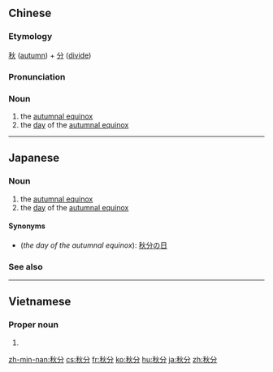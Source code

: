 ==Chinese==
{{zh-forms}}

===Etymology===
[[秋]] ([[autumn]]) + [[分]] ([[divide]])

===Pronunciation===
{{zh-pron
|m=qiūfēn
|c=cau1 fan1
|mn=chhiu-hun
|cat=n
}}

===Noun===
{{zh-noun}}

# the [[autumnal equinox]]
# the [[day]] of the [[autumnal equinox]]

----

==Japanese==
{{ja-kanjitab|秋|分}}

===Noun===
{{ja-noun|しゅうぶん}}

# the [[autumnal equinox]]
# the [[day]] of the [[autumnal equinox]]

====Synonyms====
* (''the day of the autumnal equinox''): [[秋分の日]]

===See also===
{{list:solar terms/ja}}

----

==Vietnamese==
{{vi-hantutab}}

===Proper noun===
{{vi-hantu}}

# {{han tu form of|thu phân|the [[autumnal equinox]], the [[day]] of the [[autumnal equinox]]}}

[[zh-min-nan:秋分]]
[[cs:秋分]]
[[fr:秋分]]
[[ko:秋分]]
[[hu:秋分]]
[[ja:秋分]]
[[zh:秋分]]